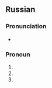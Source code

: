 ==Russian==

===Pronunciation===
* {{ru-IPA}}

===Pronoun===
{{head|ru|pronoun form}}

# {{inflection of|весь||gen|s|f|lang=ru}}
# {{inflection of|весь||dat|s|f|lang=ru}}
# {{inflection of|весь||ins|s|f|lang=ru}}